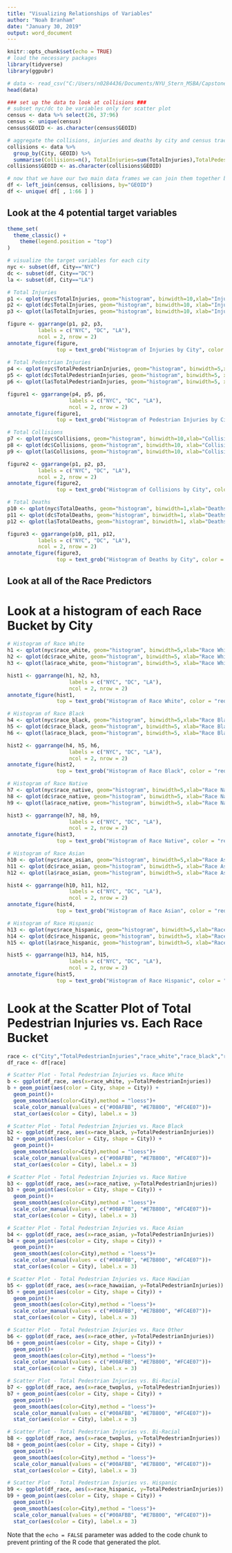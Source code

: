 ---
title: "Visualizing Relationships of Variables"
author: "Noah Branham"
date: "January 30, 2019"
output: word_document
---

```{r setup, include=FALSE}
knitr::opts_chunk$set(echo = TRUE)
# load the necessary packages
library(tidyverse)
library(ggpubr)

# data <- read_csv("C:/Users/n0284436/Documents/NYU_Stern_MSBA/Capstone/Master.1.20.2019.csv")
head(data)

### set up the data to look at collisions ###
# subset nyc/dc to be variables only for scatter plot
census <- data %>% select(26, 37:96)
census <- unique(census)
census$GEOID <- as.character(census$GEOID)

# aggregate the collisions, injuries and deaths by city and census tracts and store it in an object called collisions
collisions <- data %>%
  group_by(City, GEOID) %>%
  summarise(Collisions=n(), TotalInjuries=sum(TotalInjuries),TotalPedestrianInjuries=sum(TotalPedestrianInjuries),TotalDeaths=sum(TotalDeaths))
collisions$GEOID <- as.character(collisions$GEOID)

# now that we have our two main data frames we can join them together based on GEOID
df <- left_join(census, collisions, by="GEOID")
df <- unique( df[ , 1:66 ] )


```

## Look at the 4 potential target variables


```{r}
theme_set(
  theme_classic() +
    theme(legend.position = "top")
)

# visualize the target variables for each city
nyc <- subset(df, City=="NYC")
dc <- subset(df, City=="DC")
la <- subset(df, City=="LA")

# Total Injuries
p1 <- qplot(nyc$TotalInjuries, geom="histogram", binwidth=10,xlab="Injuries", ylab="# of Census Tracts")
p2 <- qplot(dc$TotalInjuries, geom="histogram", binwidth=10, xlab="Injuries", ylab="# of Census Tracts")
p3 <- qplot(la$TotalInjuries, geom="histogram", binwidth=10, xlab="Injuries", ylab="# of Census Tracts")

figure <- ggarrange(p1, p2, p3,
          labels = c("NYC", "DC", "LA"),
          ncol = 2, nrow = 2)
annotate_figure(figure,
                top = text_grob("Histogram of Injuries by City", color = "red", face = "bold", size = 14))
                
# Total Pedestrian Injuries
p4 <- qplot(nyc$TotalPedestrianInjuries, geom="histogram", binwidth=5,xlab="Pedestrian Injuries", ylab="# of Census Tracts")
p5 <- qplot(dc$TotalPedestrianInjuries, geom="histogram", binwidth=5, xlab="Pedestrian Injuries", ylab="# of Census Tracts")
p6 <- qplot(la$TotalPedestrianInjuries, geom="histogram", binwidth=5, xlab="Pedestrian Injuries", ylab="# of Census Tracts")

figure1 <- ggarrange(p4, p5, p6,
                    labels = c("NYC", "DC", "LA"),
                    ncol = 2, nrow = 2)
annotate_figure(figure1,
                top = text_grob("Histogram of Pedestrian Injuries by City", color = "red", face = "bold", size = 14))

# Total Collisions
p7 <- qplot(nyc$Collisions, geom="histogram", binwidth=10,xlab="Collisions", ylab="# of Census Tracts")
p8 <- qplot(dc$Collisions, geom="histogram", binwidth=10, xlab="Collisions", ylab="# of Census Tracts")
p9 <- qplot(la$Collisions, geom="histogram", binwidth=10, xlab="Collisions", ylab="# of Census Tracts")

figure2 <- ggarrange(p1, p2, p3,
          labels = c("NYC", "DC", "LA"),
          ncol = 2, nrow = 2)
annotate_figure(figure2,
                top = text_grob("Histogram of Collisions by City", color = "red", face = "bold", size = 14))

# Total Deaths
p10 <- qplot(nyc$TotalDeaths, geom="histogram", binwidth=1,xlab="Deaths", ylab="# of Census Tracts")
p11 <- qplot(dc$TotalDeaths, geom="histogram", binwidth=1, xlab="Deaths", ylab="# of Census Tracts")
p12 <- qplot(la$TotalDeaths, geom="histogram", binwidth=1, xlab="Deaths", ylab="# of Census Tracts")

figure3 <- ggarrange(p10, p11, p12,
          labels = c("NYC", "DC", "LA"),
          ncol = 2, nrow = 2)
annotate_figure(figure3,
                top = text_grob("Histogram of Deaths by City", color = "red", face = "bold", size = 14))
```

## Look at all of the Race Predictors
# Look at a histogram of each Race Bucket by City

```{r}
# Histogram of Race White
h1 <- qplot(nyc$race_white, geom="histogram", binwidth=5,xlab="Race White", ylab="# of Census Tracts")
h2 <- qplot(dc$race_white, geom="histogram", binwidth=5, xlab="Race White", ylab="# of Census Tracts")
h3 <- qplot(la$race_white, geom="histogram", binwidth=5, xlab="Race White", ylab="# of Census Tracts")

hist1 <- ggarrange(h1, h2, h3,
                    labels = c("NYC", "DC", "LA"),
                    ncol = 2, nrow = 2)
annotate_figure(hist1,
                top = text_grob("Histogram of Race White", color = "red", face = "bold", size = 14))

# Histogram of Race Black
h4 <- qplot(nyc$race_black, geom="histogram", binwidth=5,xlab="Race Black", ylab="# of Census Tracts")
h5 <- qplot(dc$race_black, geom="histogram", binwidth=5, xlab="Race Black", ylab="# of Census Tracts")
h6 <- qplot(la$race_black, geom="histogram", binwidth=5, xlab="Race Black", ylab="# of Census Tracts")

hist2 <- ggarrange(h4, h5, h6,
                    labels = c("NYC", "DC", "LA"),
                    ncol = 2, nrow = 2)
annotate_figure(hist2,
                top = text_grob("Histogram of Race Black", color = "red", face = "bold", size = 14))

# Histogram of Race Native
h7 <- qplot(nyc$race_native, geom="histogram", binwidth=5,xlab="Race Native", ylab="# of Census Tracts")
h8 <- qplot(dc$race_native, geom="histogram", binwidth=5, xlab="Race Native", ylab="# of Census Tracts")
h9 <- qplot(la$race_native, geom="histogram", binwidth=5, xlab="Race Native", ylab="# of Census Tracts")

hist3 <- ggarrange(h7, h8, h9,
                    labels = c("NYC", "DC", "LA"),
                    ncol = 2, nrow = 2)
annotate_figure(hist3,
                top = text_grob("Histogram of Race Native", color = "red", face = "bold", size = 14))

# Histogram of Race Asian
h10 <- qplot(nyc$race_asian, geom="histogram", binwidth=5,xlab="Race Asian", ylab="# of Census Tracts")
h11 <- qplot(dc$race_asian, geom="histogram", binwidth=5, xlab="Race Asian", ylab="# of Census Tracts")
h12 <- qplot(la$race_asian, geom="histogram", binwidth=5, xlab="Race Asian", ylab="# of Census Tracts")

hist4 <- ggarrange(h10, h11, h12,
                    labels = c("NYC", "DC", "LA"),
                    ncol = 2, nrow = 2)
annotate_figure(hist4,
                top = text_grob("Histogram of Race Asian", color = "red", face = "bold", size = 14))

# Histogram of Race Hispanic
h13 <- qplot(nyc$race_hispanic, geom="histogram", binwidth=5,xlab="Race Hispanic", ylab="# of Census Tracts")
h14 <- qplot(dc$race_hispanic, geom="histogram", binwidth=5, xlab="Race Hispanic", ylab="# of Census Tracts")
h15 <- qplot(la$race_hispanic, geom="histogram", binwidth=5, xlab="Race Hispanic", ylab="# of Census Tracts")

hist5 <- ggarrange(h13, h14, h15,
                    labels = c("NYC", "DC", "LA"),
                    ncol = 2, nrow = 2)
annotate_figure(hist5,
                top = text_grob("Histogram of Race Hispanic", color = "red", face = "bold", size = 14))

```

# Look at the Scatter Plot of Total Pedestrian Injuries vs. Each Race Bucket


```{r pressure}
race <- c("City","TotalPedestrianInjuries","race_white","race_black","race_native","race_asian","race_hawaiian","race_other","race_twoplus","race_hispanic")
df_race <- df[race]

# Scatter Plot - Total Pedestrian Injuries vs. Race White
b <- ggplot(df_race, aes(x=race_white, y=TotalPedestrianInjuries))
b + geom_point(aes(color = City, shape = City)) +
  geom_point()+
  geom_smooth(aes(color=City),method = "loess")+ 
  scale_color_manual(values = c("#00AFBB", "#E7B800", "#FC4E07"))+
  stat_cor(aes(color = City), label.x = 3)

# Scatter Plot - Total Pedestrian Injuries vs. Race Black
b2 <- ggplot(df_race, aes(x=race_black, y=TotalPedestrianInjuries))
b2 + geom_point(aes(color = City, shape = City)) +
  geom_point()+
  geom_smooth(aes(color=City),method = "loess")+ 
  scale_color_manual(values = c("#00AFBB", "#E7B800", "#FC4E07"))+
  stat_cor(aes(color = City), label.x = 3)

# Scatter Plot - Total Pedestrian Injuries vs. Race Native
b3 <- ggplot(df_race, aes(x=race_native, y=TotalPedestrianInjuries))
b3 + geom_point(aes(color = City, shape = City)) +
  geom_point()+
  geom_smooth(aes(color=City),method = "loess")+ 
  scale_color_manual(values = c("#00AFBB", "#E7B800", "#FC4E07"))+
  stat_cor(aes(color = City), label.x = 3)

# Scatter Plot - Total Pedestrian Injuries vs. Race Asian
b4 <- ggplot(df_race, aes(x=race_asian, y=TotalPedestrianInjuries))
b4 + geom_point(aes(color = City, shape = City)) +
  geom_point()+
  geom_smooth(aes(color=City),method = "loess")+ 
  scale_color_manual(values = c("#00AFBB", "#E7B800", "#FC4E07"))+
  stat_cor(aes(color = City), label.x = 3)

# Scatter Plot - Total Pedestrian Injuries vs. Race Hawiian
b5 <- ggplot(df_race, aes(x=race_hawaiian, y=TotalPedestrianInjuries))
b5 + geom_point(aes(color = City, shape = City)) +
  geom_point()+
  geom_smooth(aes(color=City),method = "loess")+ 
  scale_color_manual(values = c("#00AFBB", "#E7B800", "#FC4E07"))+
  stat_cor(aes(color = City), label.x = 3)

# Scatter Plot - Total Pedestrian Injuries vs. Race Other
b6 <- ggplot(df_race, aes(x=race_other, y=TotalPedestrianInjuries))
b6 + geom_point(aes(color = City, shape = City)) +
  geom_point()+
  geom_smooth(aes(color=City),method = "loess")+ 
  scale_color_manual(values = c("#00AFBB", "#E7B800", "#FC4E07"))+
  stat_cor(aes(color = City), label.x = 3)

# Scatter Plot - Total Pedestrian Injuries vs. Bi-Racial
b7 <- ggplot(df_race, aes(x=race_twoplus, y=TotalPedestrianInjuries))
b7 + geom_point(aes(color = City, shape = City)) +
  geom_point()+
  geom_smooth(aes(color=City),method = "loess")+ 
  scale_color_manual(values = c("#00AFBB", "#E7B800", "#FC4E07"))+
  stat_cor(aes(color = City), label.x = 3)

# Scatter Plot - Total Pedestrian Injuries vs. Bi-Racial
b8 <- ggplot(df_race, aes(x=race_twoplus, y=TotalPedestrianInjuries))
b8 + geom_point(aes(color = City, shape = City)) +
  geom_point()+
  geom_smooth(aes(color=City),method = "loess")+ 
  scale_color_manual(values = c("#00AFBB", "#E7B800", "#FC4E07"))+
  stat_cor(aes(color = City), label.x = 3)

# Scatter Plot - Total Pedestrian Injuries vs. Hispanic
b9 <- ggplot(df_race, aes(x=race_hispanic, y=TotalPedestrianInjuries))
b9 + geom_point(aes(color = City, shape = City)) +
  geom_point()+
  geom_smooth(aes(color=City),method = "loess")+ 
  scale_color_manual(values = c("#00AFBB", "#E7B800", "#FC4E07"))+
  stat_cor(aes(color = City), label.x = 3)

```

Note that the `echo = FALSE` parameter was added to the code chunk to prevent printing of the R code that generated the plot.
